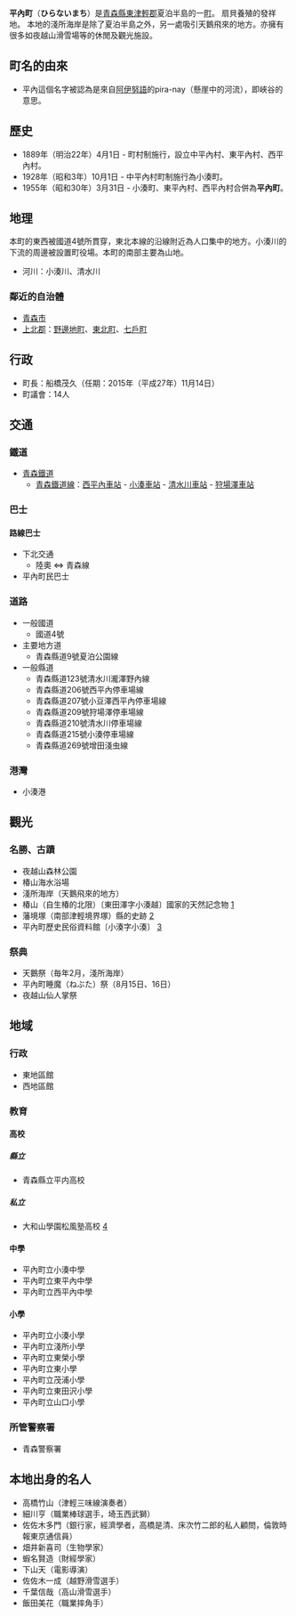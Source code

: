 {{日本町村
|自治體名 = 平內
|町村 = 町
|圖像 = [[File:Oshima_Island_from_Natsudomari_Peninsula.jpg|250px]]
|圖像說明 = [[夏泊崎|夏泊崎]]與[[大島_(青森縣)|大島]]
|町村章 = [[File:Emblem_of_Hiranai,_Aomori.svg|70px]]
|日文原名 = 平內町
|平假名 = ひらないまち
|羅馬字拼音 = Hiranai-machi
|都道府縣 = 青森縣
|支廳 =
|郡 = 東津輕郡
|編號 = 02301-9
|面積 = 217.09
|邊界未定 =
|人口 = 11,272
|統計時間 = 2014年12月1日
|自治體 = [[青森市|青森市]]<br>[[上北郡|上北郡]][[野邊地町|野邊地町]]、[[東北町|東北町]]、[[七戶町|七戶町]]
|樹 = [[松樹|松樹]]
|花 = [[山茶|山茶]]
|鳥 = [[天鵝|天鵝]]
|其他象徵物 =
|其他象徵 =
|郵遞區號 = 039-3321
|所在地 = 東津輕郡平内町大字小湊字小湊63<br/>[[File:HiranaiTownOffice-Aomori.jpg|250px]]
|電話號碼 = 17-755-2111
|外部連結 = {{url|www.town.hiranai.aomori.jp}}
|經度 =
|緯度 =
|地圖 = [[File:Hiranai_in_Aomori_Prefecture_Ja.svg|250px]]
|註記 =
}}
'''平內町'''（'''ひらないまち'''）是[[青森縣|青森縣]][[東津輕郡|東津輕郡]]夏泊半島的一[[町|町]]。
扇貝養殖的發祥地。
本地的淺所海岸是除了夏泊半島之外，另一處吸引天鵝飛來的地方。亦擁有很多如夜越山滑雪場等的休閒及觀光施設。

== 町名的由來 ==
* 平內這個名字被認為是來自[[阿伊努語|阿伊努語]]的pira-nay（懸崖中的河流），即峽谷的意思。

== 歷史 ==
* 1889年（明治22年）4月1日 - 町村制施行，設立中平內村、東平內村、西平內村。
* 1928年（昭和3年）10月1日 - 中平內村町制施行為小湊町。
* 1955年（昭和30年）3月31日 - 小湊町、東平內村、西平內村合併為'''平內町'''。

== 地理 ==
本町的東西被國道4號所貫穿，東北本線的沿線附近為人口集中的地方。小湊川的下流的周邊被設置町役場。本町的南部主要為山地。
* 河川：小湊川、清水川
=== 鄰近的自治體 ===
* [[青森市|青森市]]
* [[上北郡|上北郡]]：[[野邊地町|野邊地町]]、[[東北町|東北町]]、[[七戶町|七戶町]]

== 行政 ==
* 町長：船橋茂久（任期：2015年（平成27年）11月14日）
* 町議會：14人

== 交通 ==
=== 鐵道 ===
* [[青森鐵道|青森鐵道]]
** [[青森鐵道線|青森鐵道線]]：[[西平內車站|西平內車站]] - [[小湊車站|小湊車站]] - [[清水川車站|清水川車站]] - [[狩場澤車站|狩場澤車站]]
=== 巴士 ===
==== 路線巴士 ====
* 下北交通
** 陸奧 ⇔ 青森線
* 平內町民巴士
=== 道路 ===
* 一般國道
** 國道4號
* 主要地方道
** 青森縣道9號夏泊公園線
* 一般縣道
** 青森縣道123號清水川瀧澤野內線
** 青森縣道206號西平內停車場線
** 青森縣道207號小豆澤西平內停車場線
** 青森縣道209號狩場澤停車場線
** 青森縣道210號清水川停車場線
** 青森縣道215號小湊停車場線
** 青森縣道269號增田淺虫線
=== 港灣 ===
* 小湊港

== 觀光 ==
=== 名勝、古蹟 ===
* 夜越山森林公園
* 椿山海水浴場
* 淺所海岸（天鵝飛來的地方）
* 椿山（自生椿的北限）〔東田澤字小湊越〕國家的天然記念物 [http://www.pref.aomori.lg.jp/culture/kinen_tennen/1_02.html] {{Wayback|url=http://www.pref.aomori.lg.jp/culture/kinen_tennen/1_02.html |date=20080928142558 }}
* 藩境塚（南部津輕境界塚）縣的史跡 [http://www.pref.aomori.lg.jp/culture/kensiseki/14.html] {{Wayback|url=http://www.pref.aomori.lg.jp/culture/kensiseki/14.html |date=20080928142205 }}
* 平內町歷史民俗資料館〔小湊字小湊〕 [https://web.archive.org/web/20091213021012/http://aohakubutukan.ninja-web.net/]
=== 祭典 ===
* 天鵝祭（毎年2月，淺所海岸）
* 平內町睡魔（ねぶた）祭（8月15日、16日）
* 夜越山仙人掌祭

== 地域 ==
=== 行政 ===
* 東地區館
* 西地區館
=== 教育 ===
==== 高校 ====
===== 縣立 =====
* 青森縣立平内高校
===== 私立 =====
* 大和山學園松風塾高校 [https://web.archive.org/web/20081212033726/http://www.infoaomori.ne.jp/shofuko/]
==== 中學 ====
* 平內町立小湊中學
* 平內町立東平內中學
* 平內町立西平內中學
==== 小學 ====
* 平內町立小湊小學
* 平內町立淺所小學
* 平內町立東榮小學
* 平內町立東小學
* 平內町立茂浦小學
* 平內町立東田沢小學
* 平內町立山口小學
=== 所管警察署 ===
* 青森警察署

== 本地出身的名人 ==
* 高橋竹山（津輕三味線演奏者）
* 細川亨（職業棒球選手，埼玉西武獅）
* 佐佐木多門（銀行家，經濟學者，高橋是清、床次竹二郎的私人顧問，倫敦時報東京通信員）
* 畑井新喜司（生物學家）
* 蝦名賢造（財經學家）
* 下山天（電影導演）
* 佐佐木一成（越野滑雪選手）
* 千葉信哉（高山滑雪選手）
* 飯田美花（職業摔角手）
{{青森縣}}{{Authority control}}